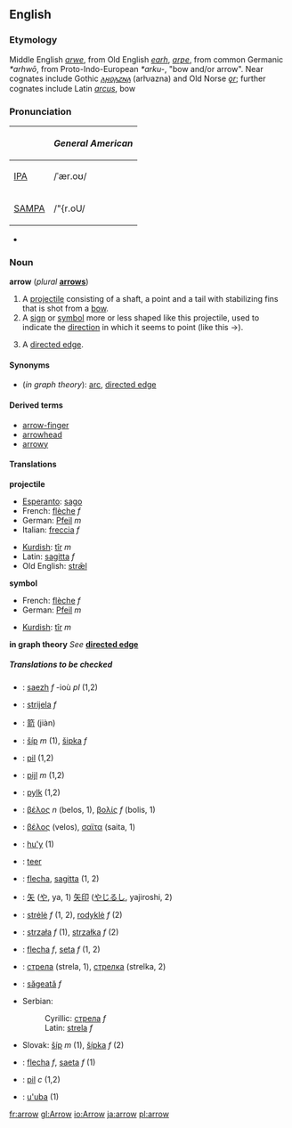 ==English==

===Etymology===
Middle English ''[[arwe]]'', from Old English ''[[earh]]'', ''[[arƿe]]'', from common Germanic ''*arhwō'', from Proto-Indo-European ''*arku-'', "bow and/or arrow".  Near cognates include Gothic ''[[𐌰𐍂𐍈𐌰𐌶𐌽𐌰]]'' (arƕazna) and Old Norse ''[[ǫr]]''; further cognates include Latin ''[[arcus]]'', bow 

===Pronunciation===
{| border=1 cellpadding=5
! !! ''General American'' 
|-
| [[IPA]] || /ˈær.oʊ/
|- 
| [[SAMPA]] || /"{r.oU/
|}
*{{audio|en-us-arrow.ogg|Audio (US)}}

===Noun===
'''arrow''' (''plural'' '''[[arrows]]''')
#A [[projectile]] consisting of a shaft, a point and a tail with stabilizing fins that is shot from a [[bow]].
#A [[sign]] or [[symbol]] more or less shaped like this projectile, used to indicate the [[direction]] in which it seems to point (like this <math>\to</math>).
#{{graphtheory}} A [[directed edge]].

====Synonyms====
*(''in graph theory''): [[arc]], [[directed edge]]

====Derived terms====
*[[arrow-finger]]
*[[arrowhead]]
*[[arrowy]]

====Translations====

'''projectile'''
{{top}}
*[[Esperanto]]: [[sago]]
*French: [[flèche]] ''f''
*German: [[Pfeil]] ''m''
*Italian: [[freccia]] ''f''
{{mid}}
*[[Kurdish]]: [[tîr]] ''m''
*Latin: [[sagitta]] ''f''
*Old English: [[stræl|strǣl]]
{{bottom}}

'''symbol'''
{{top}}
*French: [[flèche]] ''f''
*German: [[Pfeil]] ''m''
{{mid}}
*[[Kurdish]]: [[tîr]] ''m''
{{bottom}}

'''in graph theory'''
''See'' '''[[directed edge]]'''

=====Translations to be checked=====
<!--Remove this section once all of the translations below have been moved into the tables above.-->
{{checktrans}}

*{{ttbc|Breton}}: [[saezh]] ''f'' -ioù ''pl'' (1,2)
*{{ttbc|Bosnian}}: [[strijela]] ''f''
*{{ttbc|Chinese}}: [[箭]] (jiàn)
*{{ttbc|Czech}}: [[šíp]]  ''m'' (1), [[šipka]]  ''f'' 
*{{ttbc|Danish}}: [[pil]] (1,2)
*{{ttbc|Dutch}}: [[pijl]] ''m'' (1,2)
*{{ttbc|Frisian}}: [[pylk]] (1,2)
*{{ttbc|Greek, Ancient}}: [[βέλος]] ''n'' (belos, 1), [[βολίς]] ''f'' (bolis, 1)
*{{ttbc|Greek, Modern}}: [[βέλος]] (velos), [[σαϊτα]] (saita, 1)
*{{ttbc|Guarani}}: [[hu'y]] (1)
*{{ttbc|Hindi}}: [[teer]]
*{{ttbc|Interlingua}}: [[flecha]], [[sagitta]] (1, 2)
*{{ttbc|Japanese}}: [[矢]] ([[や]], ya, 1) [[矢印]] ([[やじるし]], yajiroshi, 2)
*{{ttbc|Lithuanian}}: [[strėlė]] ''f'' (1, 2), [[rodyklė]] ''f'' (2)
*{{ttbc|Polish}}: [[strzała]] ''f'' (1), [[strzałka]] ''f'' (2)
*{{ttbc|Portuguese}}: [[flecha]] ''f'', [[seta]] ''f'' (1, 2)
*{{ttbc|Russian}}: [[стрела]] (strela, 1), [[стрелка]] (strelka, 2)
*{{ttbc|Romanian}}: [[săgeată]] ''f''
*Serbian:
*:Cyrillic: [[стрела]] ''f''
*:Latin: [[strela]] ''f''
*Slovak: [[šíp#Slovak|šíp]] ''m'' (1), [[šípka#Slovak|šípka]] ''f'' (2)
*{{ttbc|Spanish}}: [[flecha]] ''f'', [[saeta]] ''f'' (1)
*{{ttbc|Swedish}}: [[pil]] ''c'' (1,2)
*{{ttbc|Tupinambá}}: [[u'uba]] (1)

[[fr:arrow]]
[[gl:Arrow]]
[[io:Arrow]]
[[ja:arrow]]
[[pl:arrow]]